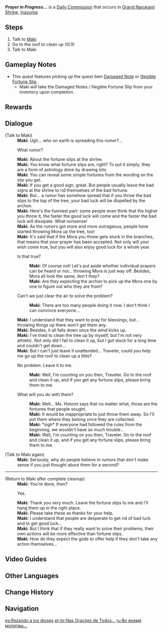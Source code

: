 {{Quest Infobox
|id            = 
|type          = Commission
|image         = Commission Prayer in Progress.png
|npc           = Maki
|startLocation = [[Grand Narukami Shrine]], [[Inazuma]]
|region        = Inazuma
|area          = Narukami Island
|subarea       = Grand Narukami Shrine
|characters    = Maki; Traveler
|requirement   = <!--Any quest that needs to be completed first-->
|other         = *AR-Dependent Rewards
}}
'''''Prayer in Progress...''''' is a [[Daily Commission]] that occurs in [[Grand Narukami Shrine]], [[Inazuma]].

==Steps==
#Talk to [[Maki]]
#Go to the roof to clean up (0/3)
#Talk to Maki

==Gameplay Notes==
* This quest features picking up the quest item [[Damaged Note]] or [[Illegible Fortune Slip]].
** Maki will take the Damaged Notes / Illegible Fortune Slip from your inventory upon completion.

==Rewards==
{{Commission Rewards|full}}

==Dialogue==
{{Quest Description|[[Maki]] from the [[Grand Narukami Shrine]] seems to have something on her mind...}}
{{Dialogue start}}
;(Talk to Maki)
:'''Maki:''' Ugh... who on earth is spreading this rumor?...
:{{DIcon}} What rumor?
:'''Maki:''' About the fortune slips at the shrine.
:'''Maki:''' You know what fortune slips are, right? To put it simply, they are a form of astrology done by drawing lots.
:'''Maki:''' You can reveal some simple fortunes from the wording on the slip you get.
:'''Maki:''' If you get a good sign, great. But people usually leave the bad signs at the shrine to rid themselves of the bad fortune.
:'''Maki:''' But... a rumor has somehow spread that if you throw the bad slips to the top of the tree, your bad luck will be dispelled by the archon.
:'''Maki:''' Here's the funniest part: some people even think that the higher you throw it, the faster the good luck will come and the faster the bad luck will dissipate. What nonsense!
:'''Maki:''' As the rumors got more and more outrageous, people have started throwing Mora up the tree, too!
:'''Maki:''' It's said that if the Mora you threw gets stuck in the branches, that means that your prayer has been accepted. Not only will your wish come true, but you will also enjoy good luck for a whole year.
:{{DIcon}} Is that true?
::'''Maki:''' Of course not! Let's put aside whether individual prayers can be heard or not... throwing Mora is just way off. Besides, Mora all look the same, don't they?
::'''Maki:''' Are they expecting the archon to pick up the Mora one by one to figure out who they are from?
:{{DIcon}} Can't we just clear the air to solve the problem?
::'''Maki:''' There are too many people doing it now. I don't think I can convince everyone...
:'''Maki:''' I understand that they want to pray for blessings, but... throwing things up there won't get them any.
:'''Maki:''' Besides, it all falls down once the wind kicks up.
:'''Maki:''' I've tried to clean the tree up by myself, but I'm not very athletic. Not only did I fail to clean it up, but I got stuck for a long time and couldn't get down...
:'''Maki:''' But I can't just leave it unattended... Traveler, could you help me go up the roof to clean up a little?
:{{DIcon}} No problem. Leave it to me.
::'''Maki:''' Well, I'm counting on you then, Traveler. Go to the roof and clean it up, and if you get any fortune slips, please bring them to me.
:{{DIcon}} What will you do with them?
::'''Maki:''' Well... Ms. Hotomi says that no matter what, those are the fortunes that people sought.
::'''Maki:''' It would be inappropriate to just throw them away. So I'll put them where they belong once they are collected.
::'''Maki:''' *sigh* If everyone had followed the rules from the beginning, we wouldn't have so much trouble...
::'''Maki:''' Well, I'm counting on you then, Traveler. Go to the roof and clean it up, and if you get any fortune slips, please bring them to me.

;(Talk to Maki again)
:'''Maki:''' Seriously, why do people believe in rumors that don't make sense if you just thought about them for a second?
----
;(Return to Maki after complete cleanup)
:'''Maki:''' You're done, then?
:{{DIcon}} Yes.
:'''Maki:''' Thank you very much. Leave the fortune slips to me and I'll hang them up in the right place.
:'''Maki:''' Please take these as thanks for your help.
:'''Maki:''' I understand that people are desperate to get rid of bad luck and to get good luck...
:'''Maki:''' But I think that if they really want to solve their problems, their own actions will be more effective than fortune slips.
:'''Maki:''' How do they expect the gods to offer help if they don't take any action themselves...
{{Dialogue end}}

==Video Guides==
{{EVT
|video1   = https://youtu.be/uhJFQE6k8Ew
|caption1 = 
}}

==Other Languages==
{{Other Languages
|en      = Prayer in Progress...
|zhs     = 众人祈祷中…
|zhs_rm  = Zhòngrén Qídǎo Zhōng...
|zht     = 眾人祈禱中…
|zht_rm  = Zhòngrén Qídǎo Zhōng...
|zh_tl   = People are Praying...
|ja      = 祈りを捧げる…
|ja_rm   = Inori wo Sasageru...
|ja_tl   = Saying a Prayer...
|ko      = 기도 중인 사람들…
|ko_rm   = Gido Jung'in Saramdeul...
|ko_tl   = Praying Peoples...
|es      = Rezando a los dioses
|es_tl   = Praying to the Gods
|fr      = Prière en cours...
|fr_tl   = Prayer in Progress...
|ru      = Во время молитвы...
|ru_tl   = During Prayer...
|th      = เสียงอธิษฐานของฝูงชน...
|th_rm   = 
|th_tl   = Prayers of the Crowd...
|vi      = Mọi Người Đang Cầu Nguyện...
|vi_tl   = Everyone is Praying...
|de      = Fortschreitendes Gebet
|de_tl   = Progressing Prayer
|id      = Sedang Berdoa...
|id_tl   = Praying...
|pt      = Nas Orações de Todos...
|pt_tl   = In Everyone's Prayers...
|tr      = Dikkat Ayin Var
|tr_tl   = 
|it      = Preghiera...
|it_tl   = 
}}

==Change History==
{{Change History|2.0}}

==Navigation==
{{Commission Navbox|Inazuma|Standalone}}

[[es:Rezando a los dioses]]
[[pt-br:Nas Orações de Todos...]]
[[ru:Во время молитвы...]]